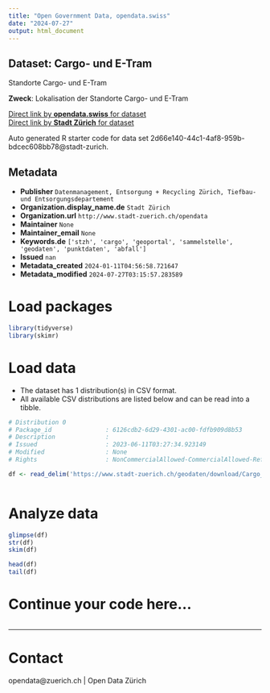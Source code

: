 ```yaml
---
title: "Open Government Data, opendata.swiss"
date: "2024-07-27"
output: html_document
---
```


## Dataset: Cargo- und E-Tram

Standorte Cargo- und E-Tram

**Zweck**: Lokalisation der Standorte Cargo- und E-Tram

[Direct link by **opendata.swiss** for dataset](https://opendata.swiss/de/dataset/cargo-und-e-tram2)<br>
[Direct link by **Stadt Zürich** for dataset](https://data.stadt-zuerich.ch/dataset/geo_cargo__und_e_tram)

Auto generated R starter code for data set 2d66e140-44c1-4af8-959b-bdcec608bb78@stadt-zurich.

## Metadata

- **Publisher** `Datenmanagement, Entsorgung + Recycling Zürich, Tiefbau- und Entsorgungsdepartement`
- **Organization.display_name.de** `Stadt Zürich`
- **Organization.url** `http://www.stadt-zuerich.ch/opendata`
- **Maintainer** `None`
- **Maintainer_email** `None`
- **Keywords.de** `['stzh', 'cargo', 'geoportal', 'sammelstelle', 'geodaten', 'punktdaten', 'abfall']`
- **Issued** `nan`
- **Metadata_created** `2024-01-11T04:56:58.721647`
- **Metadata_modified** `2024-07-27T03:15:57.283589`


# Load packages

```r

library(tidyverse)
library(skimr)

```

# Load data

-   The dataset has 1 distribution(s) in CSV format.
-   All available CSV distributions are listed below and can be read into a tibble.

```r

# Distribution 0
# Package_id               : 6126cdb2-6d29-4301-ac00-fdfb909d8b53
# Description              : 
# Issued                   : 2023-06-11T03:27:34.923149
# Modified                 : None
# Rights                   : NonCommercialAllowed-CommercialAllowed-ReferenceNotRequired

df <- read_delim('https://www.stadt-zuerich.ch/geodaten/download/Cargo__und_E_Tram?format=10008')



```

# Analyze data

```r

glimpse(df)
str(df)
skim(df)

head(df)
tail(df)

```

# Continue your code here...

```r

```

------------------------------------------------------------------------

# Contact

opendata@zuerich.ch | Open Data Zürich
